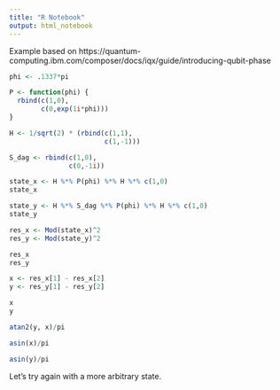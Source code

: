 ```yaml
---
title: "R Notebook"
output: html_notebook
---
```


Example based on https://quantum-computing.ibm.com/composer/docs/iqx/guide/introducing-qubit-phase


```r
phi <- .1337*pi
```


```r
P <- function(phi) {
  rbind(c(1,0),
        c(0,exp(1i*phi)))
}

H <- 1/sqrt(2) * (rbind(c(1,1),
                        c(1,-1)))

S_dag <- rbind(c(1,0),
               c(0,-1i))
```




```r
state_x <- H %*% P(phi) %*% H %*% c(1,0)
state_x
```

```r
state_y <- H %*% S_dag %*% P(phi) %*% H %*% c(1,0)
state_y
```




```r
res_x <- Mod(state_x)^2
res_y <- Mod(state_y)^2
```

```r
res_x
res_y
```


```r
x <- res_x[1] - res_x[2]
y <- res_y[1] - res_y[2]
```

```r
x
y
```


```r
atan2(y, x)/pi
```

```r
asin(x)/pi
```

```r
asin(y)/pi
```


Let's try again with a more arbitrary state.










